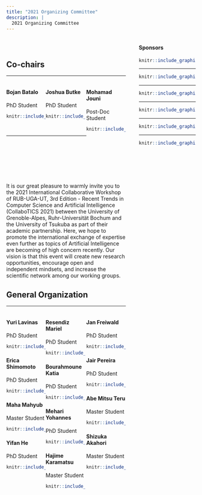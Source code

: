 ```yaml
---
title: "2021 Organizing Committee"
description: |
  2021 Organizing Committee
---
```


<div style="width: 30%; float: right;">



#### Sponsors

```r
knitr::include_graphics("imgs/ut2.png")
```

-----

```r
knitr::include_graphics("imgs/uga2.png")
```

-----


```r
knitr::include_graphics("imgs/rub.png")
```

-----

```r
knitr::include_graphics("imgs/cnrs.png")
```

-----


```r
knitr::include_graphics("imgs/region.png")
```

-----


```r
knitr::include_graphics("imgs/c_air.png")
```


</div>


 
<div style="width: 63%; float: left;">

<br/>


## Co-chairs

-----

<div>

<div style="width: 33%; float: left"> 

#### Bojan Batalo	
PhD Student
```r
knitr::include_graphics("imgs/bojan.jpg")
```

</div>

<div style="width: 33%; float: left"> 

#### Joshua Butke	
PhD Student
```r
knitr::include_graphics("imgs/joshua.jpg")
```

</div>

<div style="width: 33%; float: right"> 

#### Mohamad Jouni 
Post-Doc	Student
```r
knitr::include_graphics("imgs/jouni.png")
```

</div>

<br/>

<br/>
<br/>

<br/>
<br/>
<br/>



-----

<br/>

<br/>
<br/>

<br/>



It is our great pleasure to warmly invite you to the 2021 International Collaborative Workshop of RUB-UGA-UT, 3rd Edition - Recent Trends in Computer Science and Artificial Intelligence (CollaboTICS 2021) between the University of Grenoble-Alpes, Ruhr-Universität Bochum and the University of Tsukuba as part of their academic partnership. Here, we hope to promote the international exchange of expertise even further as topics of Artificial Intelligence are becoming of high concern recently. Our vision is that this event will create new research opportunities, encourage open and independent mindsets, and increase the scientific network among our working groups.






## General Organization

-----

<div style="width: 33%; float: left;"> 


#### Yuri Lavinas
PhD Student
```r
knitr::include_graphics("imgs/myself3.png")
```

<!-- [Personal website](https://yurilavinas.github.io/) -->



#### Erica	Shimomoto
PhD	Student
```r
knitr::include_graphics("imgs/erica.jpg")
```




#### Maha Mahyub
Master Student
```r
knitr::include_graphics("imgs/maha.jpg")
```



#### Yifan He
PhD Student
```r
knitr::include_graphics("imgs/missing_avatar.svg")
```





</div>

<div style="width: 33%; float: left;"> 


#### Resendiz	Mariel
PhD Student
```r
knitr::include_graphics("imgs/mariel.JPG")
```



#### Bourahmoune Katia
PhD	Student
```r
knitr::include_graphics("imgs/katia.jpg")
```



#### Mehari Yohannes
PhD Student
```r
knitr::include_graphics("imgs/mehari.JPG")
```



#### Hajime Karamatsu
Master Student
```r
knitr::include_graphics("imgs/missing_avatar.svg")
```



</div>

<div style="width: 33%; float: right;"> 


#### Jan Freiwald
PhD Student
```r
knitr::include_graphics("imgs/freiwald.jpg")
```



#### Jair Pereira
PhD Student
```r
knitr::include_graphics("imgs/jair.jpeg")
```




#### Abe Mitsu Teru
Master Student
```r
knitr::include_graphics("imgs/abe.jpg")
```




#### Shizuka Akahori
Master Student
```r
knitr::include_graphics("imgs/shizuka.jpg")
```



</div>


</div>
